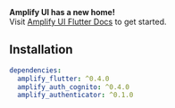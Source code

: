 <Callout warning={true}>
  <b>Amplify UI has a new home!</b>
  <br />
  Visit <a href="https://ui.docs.amplify.aws/?platform=flutter">Amplify UI Flutter Docs</a> to
  get started.
</Callout>

## Installation

```yaml
dependencies:
  amplify_flutter: ^0.4.0
  amplify_auth_cognito: ^0.4.0
  amplify_authenticator: ^0.1.0
```
